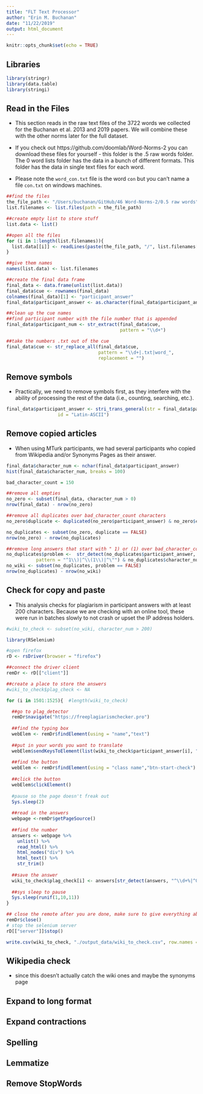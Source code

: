 ```yaml
---
title: "FLT Text Processor"
author: "Erin M. Buchanan"
date: "11/22/2019"
output: html_document
---
```


```r
knitr::opts_chunk$set(echo = TRUE)
```

## Libraries

```r
library(stringr)
library(data.table)
library(stringi)
```


## Read in the Files

- This section reads in the raw text files of the 3722 words we collected for the Buchanan et al. 2013 and 2019 papers. We will combine these with the other norms later for the full dataset. 

- If you check out https://github.com/doomlab/Word-Norms-2 you can download these files for yourself - this folder is the .5 raw words folder. The 0 word lists folder has the data in a bunch of different formats. This folder has the data in single text files for each word. 

- Please note the `word_con.txt` file is the word `con` but you can't name a file `con.txt` on windows machines. 

```r
##find the files
the_file_path <- "/Users/buchanan/GitHub/46 Word-Norms-2/0.5 raw words"
list.filenames <- list.files(path = the_file_path)

##create empty list to store stuff
list.data <- list()

##open all the files 
for (i in 1:length(list.filenames)){
  list.data[[i]] <- readLines(paste(the_file_path, "/", list.filenames[i], sep = ""))
}

##give them names
names(list.data) <- list.filenames

##create the final data frame
final_data <- data.frame(unlist(list.data))
final_data$cue <- rownames(final_data)
colnames(final_data)[1] <- "participant_answer"
final_data$participant_answer <- as.character(final_data$participant_answer)

##clean up the cue names
##find participant number with the file number that is appended 
final_data$participant_num <- str_extract(final_data$cue, 
                                          pattern = "\\d+")

##take the numbers .txt out of the cue
final_data$cue <- str_replace_all(final_data$cue,
                                  pattern = "\\d+|.txt|word_",
                                  replacement = "")
```

## Remove symbols

- Practically, we need to remove symbols first, as they interfere with the ability of processing the rest of the data (i.e., counting, searching, etc.). 

```r
final_data$participant_answer <- stri_trans_general(str = final_data$participant_answer,
                   id = "Latin-ASCII")
```

## Remove copied articles

- When using MTurk participants, we had several participants who copied from Wikipedia and/or Synonyms Pages as their answer. 

```r
final_data$character_num <- nchar(final_data$participant_answer)
hist(final_data$character_num, breaks = 100)

bad_character_count = 150

##remove all empties
no_zero <- subset(final_data, character_num > 0)
nrow(final_data) - nrow(no_zero)

##remove all duplicates over bad_character_count characters
no_zero$duplicate <- duplicated(no_zero$participant_answer) & no_zero$character_num > bad_character_count

no_duplicates <- subset(no_zero, duplicate == FALSE)
nrow(no_zero) - nrow(no_duplicates)

##remove long answers that start with " 1) or (1) over bad_character_count characters
no_duplicates$problem <-  str_detect(no_duplicates$participant_answer, 
           pattern = "^1\\)|^\\(1\\)|^\"") & no_duplicates$character_num > bad_character_count
no_wiki <- subset(no_duplicates, problem == FALSE)
nrow(no_duplicates) - nrow(no_wiki)
```

## Check for copy and paste

- This analysis checks for plagiarism in participant answers with at least 200 characters. Because we are checking with an online tool, these were run in batches slowly to not crash or upset the IP address holders. 

```r

#wiki_to_check <- subset(no_wiki, character_num > 200)

library(RSelenium)

#open firefox 
rD <- rsDriver(browser = "firefox")

##connect the driver client
remDr <- rD[["client"]]

##create a place to store the answers
#wiki_to_check$plag_check <- NA

for (i in 1501:1525){  #length(wiki_to_check)

  ##go to plag_detector 
  remDr$navigate("https://freeplagiarismchecker.pro")
  
  ##find the typing box
  webElem <- remDr$findElement(using = "name","text")
  
  ##put in your words you want to translate 
  webElem$sendKeysToElement(list(wiki_to_check$participant_answer[i], "\uE007"))
  
  ##find the button 
  webElem <- remDr$findElement(using = "class name","btn-start-check")
  
  ##click the button
  webElem$clickElement()
  
  #pause so the page doesn't freak out 
  Sys.sleep(2)
  
  ##read in the answers
  webpage <-remDr$getPageSource()
  
  ##find the number
  answers <- webpage %>% 
    unlist() %>% 
    read_html() %>% 
    html_nodes("div") %>% 
    html_text() %>% 
    str_trim()
  
  ##save the answer
  wiki_to_check$plag_check[i] <- answers[str_detect(answers, "^\\d+%|^0\n\nSimilarities")][1]
  
  ##sys sleep to pause
  Sys.sleep(runif(1,10,11))
}

## close the remote after you are done, make sure to give everything above time to run
remDr$close()
# stop the selenium server
rD[["server"]]$stop()

write.csv(wiki_to_check, "./output_data/wiki_to_check.csv", row.names = F)
```

## Wikipedia check

- since this doesn't actually catch the wiki ones and maybe the synonyms page  

## Expand to long format 

## Expand contractions

## Spelling

## Lemmatize

## Remove StopWords

